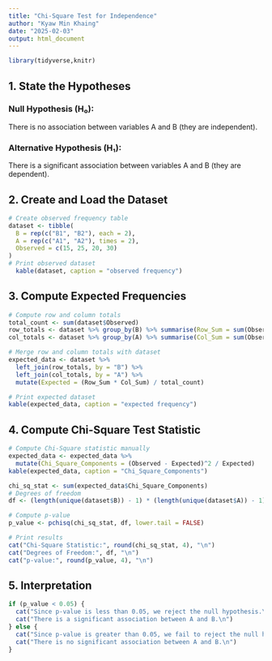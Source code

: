 ```yaml
---
title: "Chi-Square Test for Independence"
author: "Kyaw Min Khaing"
date: "2025-02-03"
output: html_document
---
```


```r
library(tidyverse,knitr)
```

## **1. State the Hypotheses**
### **Null Hypothesis (H₀)**:  
There is no association between variables A and B (they are independent).  

### **Alternative Hypothesis (H₁)**:  
There is a significant association between variables A and B (they are dependent).  

## **2. Create and Load the Dataset**
```r
# Create observed frequency table
dataset <- tibble(
  B = rep(c("B1", "B2"), each = 2),
  A = rep(c("A1", "A2"), times = 2),
  Observed = c(15, 25, 20, 30)
)
# Print observed dataset
  kable(dataset, caption = "observed frequency")
```
## **3. Compute Expected Frequencies**

```r
# Compute row and column totals
total_count <- sum(dataset$Observed)
row_totals <- dataset %>% group_by(B) %>% summarise(Row_Sum = sum(Observed))
col_totals <- dataset %>% group_by(A) %>% summarise(Col_Sum = sum(Observed))

# Merge row and column totals with dataset
expected_data <- dataset %>%
  left_join(row_totals, by = "B") %>%
  left_join(col_totals, by = "A") %>%
  mutate(Expected = (Row_Sum * Col_Sum) / total_count)

# Print expected dataset
kable(expected_data, caption = "expected frequency")
```
## **4. Compute Chi-Square Test Statistic**

```r
# Compute Chi-Square statistic manually
expected_data <- expected_data %>%
  mutate(Chi_Square_Components = (Observed - Expected)^2 / Expected)
kable(expected_data, caption = "Chi_Square_Components")
```

```r
chi_sq_stat <- sum(expected_data$Chi_Square_Components)
# Degrees of freedom
df <- (length(unique(dataset$B)) - 1) * (length(unique(dataset$A)) - 1)

# Compute p-value
p_value <- pchisq(chi_sq_stat, df, lower.tail = FALSE)

# Print results
cat("Chi-Square Statistic:", round(chi_sq_stat, 4), "\n")
cat("Degrees of Freedom:", df, "\n")
cat("p-value:", round(p_value, 4), "\n")
```
## **5. Interpretation**
```r
if (p_value < 0.05) {
  cat("Since p-value is less than 0.05, we reject the null hypothesis.\n")
  cat("There is a significant association between A and B.\n")
} else {
  cat("Since p-value is greater than 0.05, we fail to reject the null hypothesis.\n")
  cat("There is no significant association between A and B.\n")
}
```


